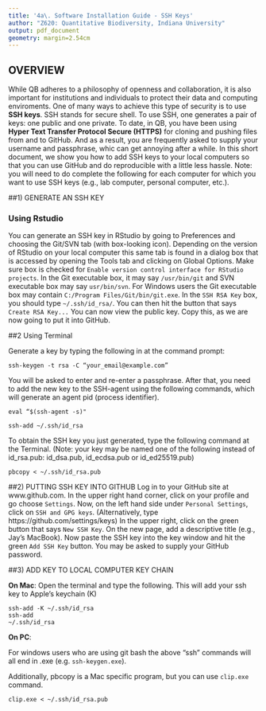 ```yaml
---
title: '4a\. Software Installation Guide - SSH Keys'
author: "Z620: Quantitative Biodiversity, Indiana University"
output: pdf_document
geometry: margin=2.54cm
---
```


## OVERVIEW

While QB adheres to a philosophy of openness and collaboration, it is also important for institutions and individuals to protect their data and computing enviroments. 
One of many ways to achieve this type of security is to use **SSH keys**. 
SSH stands for secure shell. 
To use SSH, one generates a pair of keys: one public and one private. 
To date, in QB, you have been using **Hyper Text Transfer Protocol Secure (HTTPS)** for cloning and pushing files from and to GitHub. 
And as a result, you are frequently asked to supply your username and passphrase, whic can get annoying after a while. 
In this short document, we show you how to add SSH keys to your local computers so that you can use GitHub and do reproducible with a little less hassle. Note: you will need to do complete the following for each computer for which you want to use SSH keys (e.g., lab computer, personal computer, etc.).

##1) GENERATE AN SSH KEY

### Using Rstudio
You can generate an SSH key in RStudio by going to Preferences and choosing the Git/SVN tab (with box-looking icon).
Depending on the version of RStudio on your local computer this same tab is found in a dialog box that is accessed by opening the Tools tab and clicking on Global Options.
Make sure box is checked for `Enable version control interface for RStudio projects`.
In the Git executable box, it may say `/usr/bin/git` and SVN executable box may say `usr/bin/svn`.
For Windows users the Git executable box may contain `C:/Program Files/Git/bin/git.exe`.
In the `SSH RSA Key` box, you should type `~/.ssh/id_rsa/`. 
You can then hit the button that says `Create RSA Key...`
You can now view the public key. 
Copy this, as we are now going to put it into GitHub. 

##2 Using Terminal

Generate a key by typing the following in at the command prompt:
```
ssh-keygen -t rsa -C “your_email@example.com”
```

You will be asked to enter and re-enter a passphrase.
After that, you need to add the new key to the SSH-agent using the following commands, which will generate an agent pid (process identifier). 

```
eval “$(ssh-agent -s)"

ssh-add ~/.ssh/id_rsa
```

To obtain the SSH key you just generated, type the following command at the Terminal.
(Note: your key may be named one of the following instead of id_rsa.pub: id_dsa.pub, id_ecdsa.pub or id_ed25519.pub)

```
pbcopy < ~/.ssh/id_rsa.pub 
```

##2) PUTTING SSH KEY INTO GITHUB
Log in to your GitHub site at www.github.com. 
In the upper right hand corner, click on your profile and go choose `Settings`.
Now, on the left hand side under `Personal Settings`, click on `SSH and GPG keys`. 
(Alternatively, type https://github.com/settings/keys)
In the upper right, click on the green button that says `New SSH Key`.
On the new page, add a descriptive title (e.g., Jay's MacBook).
Now paste the SSH key into the key window and hit the green `Add SSH Key` button. 
You may be asked to supply your GitHub password. 

##3) ADD KEY TO LOCAL COMPUTER KEY CHAIN

**On Mac**: Open the terminal and type the following. 
This will add your ssh key to Apple's keychain (K)

```
ssh-add -K ~/.ssh/id_rsa
ssh-add
~/.ssh/id_rsa
```

**On PC**: 

For windows users who are using git bash the above "ssh" commands will all end in .exe (e.g. `ssh-keygen.exe`). 

Additionally, pbcopy is a Mac specific program, but you can use `clip.exe` command.

```
clip.exe < ~/.ssh/id_rsa.pub
```

